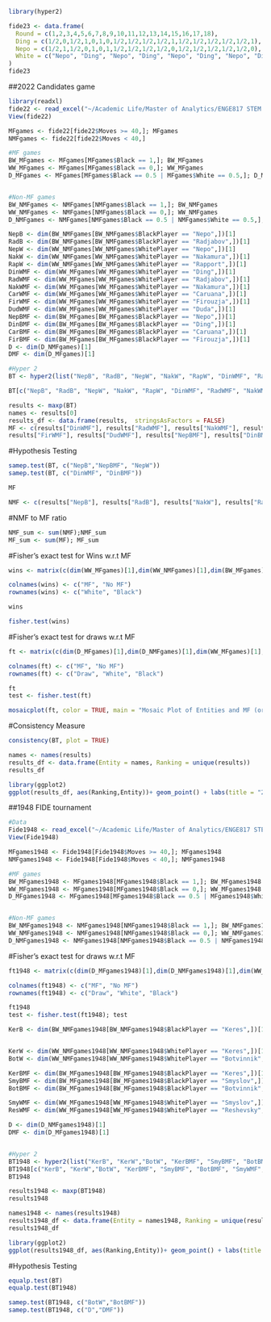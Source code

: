 

```r
library(hyper2)
```


```r
fide23 <- data.frame(
  Round = c(1,2,3,4,5,6,7,8,9,10,11,12,13,14,15,16,17,18),
  Ding = c(1/2,0,1/2,1,0,1,0,1/2,1/2,1/2,1/2,1,1/2,1/2,1/2,1/2,1/2,1),
  Nepo = c(1/2,1,1/2,0,1,0,1,1/2,1/2,1/2,1/2,0,1/2,1/2,1/2,1/2,1/2,0),
  White = c("Nepo", "Ding", "Nepo", "Ding", "Nepo", "Ding", "Nepo", "Ding", "Nepo", "Ding", "Nepo", "Ding", "Nepo", "Ding", "Ding", "Nepo", "Ding", "Nepo")
)
fide23
```



##2022 Candidates game
```r
library(readxl)
fide22 <- read_excel("~/Academic Life/Master of Analytics/ENGE817 STEM Research paper/Fide2022.xlsx")
View(fide22)
```


```r
MFgames <- fide22[fide22$Moves >= 40,]; MFgames
NMFgames <- fide22[fide22$Moves < 40,]

#MF games
BW_MFgames <- MFgames[MFgames$Black == 1,]; BW_MFgames
WW_MFgames <- MFgames[MFgames$Black == 0,]; WW_MFgames
D_MFgames <- MFgames[MFgames$Black == 0.5 | MFgames$White == 0.5,]; D_MFgames


#Non-MF games
BW_NMFgames <- NMFgames[NMFgames$Black == 1,]; BW_NMFgames
WW_NMFgames <- NMFgames[NMFgames$Black == 0,]; WW_NMFgames
D_NMFgames <- NMFgames[NMFgames$Black == 0.5 | NMFgames$White == 0.5,]; D_NMFgames

```

```r
NepB <- dim(BW_NMFgames[BW_NMFgames$BlackPlayer == "Nepo",])[1]  
RadB <- dim(BW_NMFgames[BW_NMFgames$BlackPlayer == "Radjabov",])[1]  
NepW <- dim(WW_NMFgames[WW_NMFgames$WhitePlayer == "Nepo",])[1] 
NakW <- dim(WW_NMFgames[WW_NMFgames$WhitePlayer == "Nakamura",])[1]
RapW <- dim(WW_NMFgames[WW_NMFgames$WhitePlayer == "Rapport",])[1]
DinWMF <- dim(WW_MFgames[WW_MFgames$WhitePlayer == "Ding",])[1]
RadWMF <- dim(WW_MFgames[WW_MFgames$WhitePlayer == "Radjabov",])[1]
NakWMF <- dim(WW_MFgames[WW_MFgames$WhitePlayer == "Nakamura",])[1]
CarWMF <- dim(WW_MFgames[WW_MFgames$WhitePlayer == "Caruana",])[1]
FirWMF <- dim(WW_MFgames[WW_MFgames$WhitePlayer == "Firouzja",])[1]
DudWMF <- dim(WW_MFgames[WW_MFgames$WhitePlayer == "Duda",])[1]
NepBMF <- dim(BW_MFgames[BW_MFgames$BlackPlayer == "Nepo",])[1]
DinBMF <- dim(BW_MFgames[BW_MFgames$BlackPlayer == "Ding",])[1]
CarBMF <- dim(BW_MFgames[BW_MFgames$BlackPlayer == "Caruana",])[1]
FirBMF <- dim(BW_MFgames[BW_MFgames$BlackPlayer == "Firouzja",])[1]
D <- dim(D_NMFgames)[1]
DMF <- dim(D_MFgames)[1]

#Hyper 2
BT <- hyper2(list("NepB", "RadB", "NepW", "NakW", "RapW", "DinWMF", "RadWMF", "NakWMF", "CarWMF", "FirWMF", "DudWMF", "NepBMF", "DinBMF", "CarBMF", "FirBMF", "D", "DMF"), c(NepB,RadB,NepW,NakW,RapW,DinWMF,RadWMF,NakWMF, CarWMF, FirWMF, DudWMF,NepBMF,DinBMF, CarBMF, FirBMF,D,DMF))

BT[c("NepB", "RadB", "NepW", "NakW", "RapW", "DinWMF", "RadWMF", "NakWMF", "CarWMF", "FirWMF", "DudWMF", "NepBMF", "DinBMF", "CarBMF", "FirBMF", "D", "DMF")] <-- 56

results <- maxp(BT)
names <- results[0]
results_df <- data.frame(results,  stringsAsFactors = FALSE)
MF <- c(results["DinWMF"], results["RadWMF"], results["NakWMF"], results["CarWMF"], 
results["FirWMF"], results["DudWMF"], results["NepBMF"], results["DinBMF"], results["CarBMF"], results["FirBMF"], results["DMF"])
```

#Hypothesis Testing

```r
samep.test(BT, c("NepB","NepBMF", "NepW"))
samep.test(BT, c("DinWMF", "DinBMF"))
```



```r
MF
```
```r
NMF <- c(results["NepB"], results["RadB"], results["NakW"], results["RapW"], results["NepW"], results["D"])
```

#NMF to MF ratio
```r
NMF_sum <- sum(NMF);NMF_sum
MF_sum <- sum(MF); MF_sum
```
#Fisher's exact test for Wins w.r.t MF

```r

wins <- matrix(c(dim(WW_MFgames)[1],dim(WW_NMFgames)[1],dim(BW_MFgames)[1], dim(BW_NMFgames)[1]), nrow =  2, byrow = TRUE)

colnames(wins) <- c("MF", "No MF")
rownames(wins) <- c("White", "Black")

wins

fisher.test(wins)
```

#Fisher's exact test for draws w.r.t MF
```r
ft <- matrix(c(dim(D_MFgames)[1],dim(D_NMFgames)[1],dim(WW_MFgames)[1], dim(WW_NMFgames)[1], dim(BW_MFgames)[1], dim(BW_NMFgames)[1]), nrow =  3, byrow = TRUE)

colnames(ft) <- c("MF", "No MF")
rownames(ft) <- c("Draw", "White", "Black")

ft
test <- fisher.test(ft)
```
```r
mosaicplot(ft, color = TRUE, main = "Mosaic Plot of Entities and MF (or No MF)")

```





#Consistency Measure
```r
consistency(BT, plot = TRUE)
```

```r
names <- names(results)
results_df <- data.frame(Entity = names, Ranking = unique(results))
results_df

library(ggplot2)
ggplot(results_df, aes(Ranking,Entity))+ geom_point() + labs(title = "2022 candidates tournament ranking (w.r.t Mental Fatigue)")
```

##1948 FIDE tournament

```r
#Data
Fide1948 <- read_excel("~/Academic Life/Master of Analytics/ENGE817 STEM Research paper/Fide1948.xlsx")
View(Fide1948)

MFgames1948 <- Fide1948[Fide1948$Moves >= 40,]; MFgames1948
NMFgames1948 <- Fide1948[Fide1948$Moves < 40,]; NMFgames1948
```

```r
#MF games
BW_MFgames1948 <- MFgames1948[MFgames1948$Black == 1,]; BW_MFgames1948
WW_MFgames1948 <- MFgames1948[MFgames1948$Black == 0,]; WW_MFgames1948
D_MFgames1948 <- MFgames1948[MFgames1948$Black == 0.5 | MFgames1948$White == 0.5,]; D_MFgames1948


#Non-MF games
BW_NMFgames1948 <- NMFgames1948[NMFgames1948$Black == 1,]; BW_NMFgames1948
WW_NMFgames1948 <- NMFgames1948[NMFgames1948$Black == 0,]; WW_NMFgames1948
D_NMFgames1948 <- NMFgames1948[NMFgames1948$Black == 0.5 | NMFgames1948$White == 0.5,]; D_NMFgames1948
```


#Fisher's exact test for draws w.r.t MF
```r
ft1948 <- matrix(c(dim(D_MFgames1948)[1],dim(D_NMFgames1948)[1],dim(WW_MFgames1948)[1], dim(WW_NMFgames1948)[1], dim(BW_MFgames1948)[1], dim(BW_NMFgames1948)[1]), nrow =  3, byrow = TRUE)

colnames(ft1948) <- c("MF", "No MF")
rownames(ft1948) <- c("Draw", "White", "Black")

ft1948
test <- fisher.test(ft1948); test
```
```r
KerB <- dim(BW_NMFgames1948[BW_NMFgames1948$BlackPlayer == "Keres",])[1]


KerW <- dim(WW_NMFgames1948[WW_NMFgames1948$WhitePlayer == "Keres",])[1]
BotW <- dim(WW_NMFgames1948[WW_NMFgames1948$WhitePlayer == "Botvinnik",])[1]

KerBMF <- dim(BW_MFgames1948[BW_MFgames1948$BlackPlayer == "Keres",])[1]
SmyBMF <- dim(BW_MFgames1948[BW_MFgames1948$BlackPlayer == "Smyslov",])[1]
BotBMF <- dim(BW_MFgames1948[BW_MFgames1948$BlackPlayer == "Botvinnik",])[1]

SmyWMF <- dim(WW_MFgames1948[WW_MFgames1948$WhitePlayer == "Smyslov",])[1]
ResWMF <- dim(WW_MFgames1948[WW_MFgames1948$WhitePlayer == "Reshevsky",])[1]

D <- dim(D_NMFgames1948)[1]
DMF <- dim(D_MFgames1948)[1]


#Hyper 2
BT1948 <- hyper2(list("KerB", "KerW","BotW", "KerBMF", "SmyBMF", "BotBMF", "SmyWMF", "ResWMF", "D", "DMF"), c(KerB,KerW,BotW,KerBMF,SmyBMF,BotBMF,SmyWMF,ResWMF, D, DMF)); 
BT1948[c("KerB", "KerW","BotW", "KerBMF", "SmyBMF", "BotBMF", "SmyWMF", "ResWMF", "D", "DMF")] <-- 50
BT1948

results1948 <- maxp(BT1948)
results1948
```

```r

names1948 <- names(results1948)
results1948_df <- data.frame(Entity = names1948, Ranking = unique(results1948))
results1948_df

library(ggplot2)
ggplot(results1948_df, aes(Ranking,Entity))+ geom_point() + labs(title = "1948 World Championship ranking (w.r.t Mental Fatigue)")
```

#Hypothesis Testing
```r
equalp.test(BT)
equalp.test(BT1948)
```



```r
samep.test(BT1948, c("BotW","BotBMF"))
samep.test(BT1948, c("D","DMF"))
```


